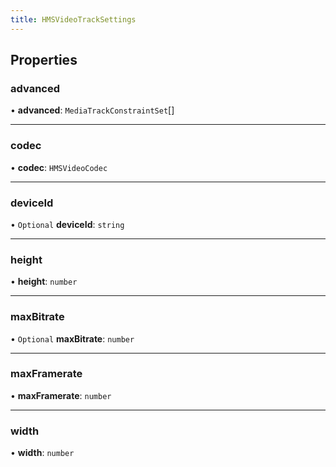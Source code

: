 ```yaml
---
title: HMSVideoTrackSettings
---
```


## Properties

### advanced

• **advanced**: `MediaTrackConstraintSet`[]

---

### codec

• **codec**: `HMSVideoCodec`

---

### deviceId

• `Optional` **deviceId**: `string`

---

### height

• **height**: `number`

---

### maxBitrate

• `Optional` **maxBitrate**: `number`

---

### maxFramerate

• **maxFramerate**: `number`

---

### width

• **width**: `number`
